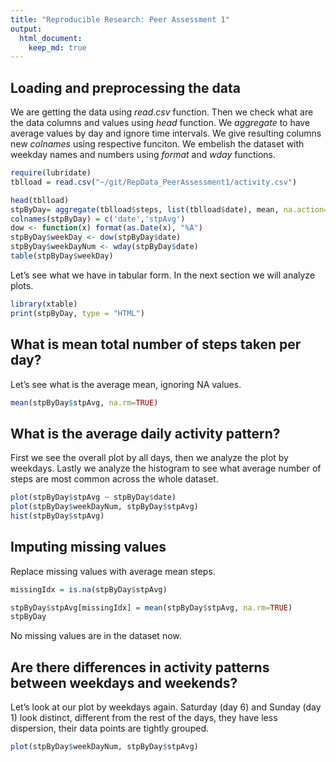 ```yaml
---
title: "Reproducible Research: Peer Assessment 1"
output: 
  html_document:
    keep_md: true
---
```



## Loading and preprocessing the data

We are getting the data using $read.csv$ function. Then we check what are the data
columns and values using $head$ function. We $aggregate$ to have 
average values by day and ignore time intervals. We give resulting columns new
$colnames$ using respective funciton. We embelish the dataset with weekday names
and numbers using $format$ and $wday$ functions.

```r
require(lubridate)
tblload = read.csv("~/git/RepData_PeerAssessment1/activity.csv")

head(tblload)
stpByDay= aggregate(tblload$steps, list(tblload$date), mean, na.action=na.omit)
colnames(stpByDay) = c('date','stpAvg')
dow <- function(x) format(as.Date(x), "%A")
stpByDay$weekDay <- dow(stpByDay$date)
stpByDay$weekDayNum <- wday(stpByDay$date)
table(stpByDay$weekDay)


```

Let's see what we have in tabular form. In the next section we will analyze plots.
```r
library(xtable)
print(stpByDay, type = "HTML")

```

## What is mean total number of steps taken per day?
Let's see what is the average mean, ignoring NA values.
```r
mean(stpByDay$stpAvg, na.rm=TRUE)


```


## What is the average daily activity pattern?
First we see the overall plot by all days, then we analyze the plot by weekdays.
Lastly we analyze the histogram to see what average number of steps are most 
common across the whole dataset.
```r
plot(stpByDay$stpAvg ~ stpByDay$date)
plot(stpByDay$weekDayNum, stpByDay$stpAvg)
hist(stpByDay$stpAvg)
```

## Imputing missing values
Replace missing values with average mean steps.
```r
missingIdx = is.na(stpByDay$stpAvg)

stpByDay$stpAvg[missingIdx] = mean(stpByDay$stpAvg, na.rm=TRUE)
stpByDay

```
No missing values are in the dataset now.

## Are there differences in activity patterns between weekdays and weekends?
Let's look at our plot by weekdays again. Saturday (day 6) and Sunday (day 1) 
look distinct, different from the rest of the days, they have less dispersion, their data points are tightly grouped.
```r
plot(stpByDay$weekDayNum, stpByDay$stpAvg)

```

